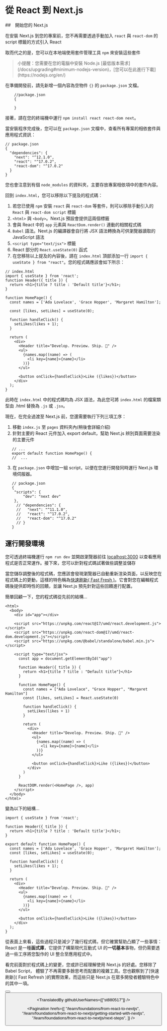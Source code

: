 
# 從 React 到 Next.js

##　開始您的 Next.js

在安裝 Next.js 到您的專案前，您不再需要透過手動加入 `react` 與 `react-dom` 的 script 標籤的方式引入 React

取而代之的是，您可以在本地端使用套件管理工具 `npm` 來安裝這些套件

<Blockquote>
  小提醒：您需要在您的電腦中安裝 Node.js
  [最低版本需求](/docs/upgrading#minimum-nodejs-version)，[您可以在此進行下載](https://nodejs.org/en/)
</Blockquote>

在準備開發前，請先新增一個內容為空物件 `{}` 的 `package.json` 文檔。

```
    //package.json
    {

    }
```

接著，請在您的終端機中運行 `npm install react react-dom next`。

當安裝程序完成後，您可以在 `package.json` 文檔中，查看所有專案的相依套件與應用程式資訊：

```
// package.json
{
  "dependencies": {
    "next": "^12.1.0",
    "react": "^17.0.2",
    "react-dom": "^17.0.2"
  }
}
```

您也會注意到有個 `node_modules` 的資料夾，主要存放專案相依項中的套件內容。

回到 `index.html`，您可以移除以下提及的程式碼：

1. 若您已使用 `npm` 安裝 `react` 與 `react-dom` 等套件，則可以移除手動引入的 `React` 與 `react-dom script` 標籤
2. ```<html>``` 與 ```<body>```。Next.js 預設會提供這兩個標籤
3. 會與 React 中的 `app` 元素與 `ReactDom.render()` 連動的相關程式碼
4. `Babel` 語法。Next.js 的編譯器會自行將 JSX 語法轉換為可供瀏覽器讀取的 JavaScript 語法
5. `<script type="text/jsx">` 標籤
6. React 部分的 `React.useState(0)` 函式
7. 在您移除以上提及的內容後，請在 `index.html` 頂部添加一行 `import { useState } from "react"`。您的程式碼應該會如下所示：

```
// index.html
import { useState } from 'react';
function Header({ title }) {
  return <h1>{title ? title : 'Default title'}</h1>;
}

function HomePage() {
  const names = ['Ada Lovelace', 'Grace Hopper', 'Margaret Hamilton'];

  const [likes, setLikes] = useState(0);

  function handleClick() {
    setLikes(likes + 1);
  }

  return (
    <div>
      <Header title="Develop. Preview. Ship. 🚀" />
      <ul>
        {names.map((name) => (
          <li key={name}>{name}</li>
        ))}
      </ul>

      <button onClick={handleClick}>Like ({likes})</button>
    </div>
  );
}
```
此時在 `index.html` 中的程式碼均為 JSX 語法，為此您可將 `index.html` 的檔案類型由 .html 替換為 `.js` 或 `.jsx`。

現在，在完全過渡至 Next.js 前，您還需要執行下列三項工序：

1. 移動 `index.js` 至 `pages` 資料夾內(稍後會詳細介紹)
2. 針對主要的 React 元件加入 export default，幫助 Next.js 辨別頁面需要渲染的主要元件

```
   // ...
   export default function HomePage() {
   //  ...
```

3. 在 `package.json` 中增加一組 script，以便在您進行開發同時運行 Next.js 環境伺服器。

```
   // package.json
   {
    "scripts": {
        "dev": "next dev"
    },
     // "dependencies": {
     //   "next": "^11.1.0",
     //   "react": "^17.0.2",
     //   "react-dom": "^17.0.2"
     // }
   }
```

## 運行開發環境

您可透過終端機運行 `npm run dev` 並開啟瀏覽器前往 [localhost:3000](localhost:3000) 以查看應用程式是否正常運作。接下來，您可以針對程式碼試著做些調整並儲存

當您儲存調整後的程式碼，您應該會發現瀏覽器已自動重新渲染頁面，以反映您在程式碼上的更動，這樣的特色稱為[快速刷新( Fast Fresh )](https://nextjs.org/docs/basic-features/fast-refresh)。它會對您在編輯程式碼後提供即時性的回饋，並讓 Next.js 預先針對這些回饋進行配置。

簡單回顧一下，您的程式碼從先前的結構...

```
<html>
  <body>
    <div id="app"></div>

    <script src="https://unpkg.com/react@17/umd/react.development.js"></script>
    <script src="https://unpkg.com/react-dom@17/umd/react-dom.development.js"></script>
    <script src="https://unpkg.com/@babel/standalone/babel.min.js"></script>

    <script type="text/jsx">
      const app = document.getElementById("app")

      function Header({ title }) {
        return <h1>{title ? title : "Default title"}</h1>
      }

      function HomePage() {
        const names = ["Ada Lovelace", "Grace Hopper", "Margaret Hamilton"]
        const [likes, setLikes] = React.useState(0)

        function handleClick() {
          setLikes(likes + 1)
        }

        return (
          <div>
            <Header title="Develop. Preview. Ship. 🚀" />
            <ul>
              {names.map((name) => (
                <li key={name}>{name}</li>
              ))}
            </ul>

            <button onClick={handleClick}>Like ({likes})</button>
          </div>
        )
      }

      ReactDOM.render(<HomePage />, app)
    </script>
  </body>
</html>
```

變為以下的結構...

```
import { useState } from 'react';

function Header({ title }) {
  return <h1>{title ? title : 'Default title'}</h1>;
}

export default function HomePage() {
  const names = ['Ada Lovelace', 'Grace Hopper', 'Margaret Hamilton'];
  const [likes, setLikes] = useState(0);

  function handleClick() {
    setLikes(likes + 1);
  }

  return (
    <div>
      <Header title="Develop. Preview. Ship. 🚀" />
      <ul>
        {names.map((name) => (
          <li key={name}>{name}</li>
        ))}
      </ul>

      <button onClick={handleClick}>Like ({likes})</button>
    </div>
  );
}
```

從表面上來看，這些過程只是減少了幾行程式碼，但它確實幫助凸顯了一些事情：React 是一種**函式庫**，它提供了構築現代互動式 UI 的**一切基本**事物，但仍需要透過一些工序將您製作的 UI 整合至應用程式中。

看完前面對於程式碼上的變更，您或許已經理解使用 Next.js 的好處。您移除了 Babel Script， 體驗了不再需要多餘思考而配置的複雜工具。您也觀察到了[快速刷新]( Fast Refresh )的實際效果，而這些只是 Next.js 在眾多開發者體驗特色中的其中一項。


<Button
  content="返回上一頁 ←"
  url="/learn/foundations/about-nextjs/index"
  basicStyle="text-white bg-[#0070f3]"
  hoverStyle="hover:opacity-90"
/>
<Button
  content="前往下一頁 →"
  url="/learn/foundations/from-react-to-nextjs/next-steps"
  basicStyle="text-white bg-[#0070f3]"
  hoverStyle="hover:opacity-90"
/>

<TranslatedBy githubUserNames={["st880517"]} />

<Pagination
  hrefs={[
    "/learn/foundations/from-react-to-nextjs",
    "/learn/foundations/from-react-to-nextjs/getting-started-with-nextjs",
    "/learn/foundations/from-react-to-nextjs/next-steps",
  ]}
/>
